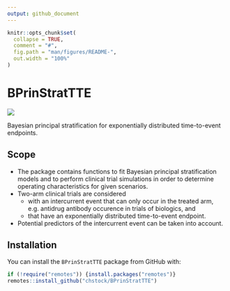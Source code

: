 ```yaml
---
output: github_document
---
```


<!-- README.md is generated from README.Rmd. Please edit that file -->

```r
knitr::opts_chunk$set(
  collapse = TRUE,
  comment = "#",
  fig.path = "man/figures/README-",
  out.width = "100%"
)
```

# BPrinStratTTE

<!-- badges: start -->
[![](https://img.shields.io/badge/lifecycle-experimental-orange.svg)](https://lifecycle.r-lib.org/articles/stages.html#experimental)
<!-- badges: end -->

Bayesian principal stratification for exponentially distributed time-to-event endpoints. 

## Scope

- The package contains functions to fit Bayesian principal stratification models and to perform clinical trial simulations in order to determine operating characteristics for given scenarios.
- Two-arm clinical trials are considered 
  - with an intercurrent event that can only occur in the treated arm, e.g. antidrug antibody occurence in trials of biologics, and
  - that have an exponentially distributed time-to-event endpoint. 
- Potential predictors of the intercurrent event can be taken into account.

## Installation

You can install the `BPrinStratTTE` package from GitHub with: 

```r
if (!require("remotes")) {install.packages("remotes")}
remotes::install_github("chstock/BPrinStratTTE")
```



